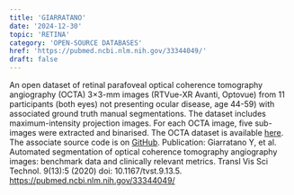 ```yaml
---
title: 'GIARRATANO'
date: '2024-12-30'
topic: 'RETINA'
category: 'OPEN-SOURCE DATABASES'
href: 'https://pubmed.ncbi.nlm.nih.gov/33344049/'
draft: false
---
```


An open dataset of <span className="font-bold">retinal parafoveal optical coherence tomography angiography</span> (OCTA) 3×3-mm images (RTVue-XR Avanti, Optovue) from 11 participants (both eyes) not presenting ocular disease, age 44-59) with associated ground truth manual segmentations.
The dataset includes maximum-intensity projection images. For each OCTA image, five sub-images were extracted and binarised.
The OCTA dataset is available <a className="text-primary-400 underline" href="https://doi.org/10.7488/ds/2729">here</a>.
The associate source code is on <a className="text-primary-400 underline" href="https://github.com/giaylenia/OCTA_segm_study">GitHub</a>.
<span className="font-bold">Publication</span>: Giarratano Y, et al. Automated segmentation of optical coherence tomography angiography images: benchmark data and clinically relevant metrics.
Transl Vis Sci Technol. 9(13):5 (2020) doi: 10.1167/tvst.9.13.5. <a className="text-primary-400 underline" href="https://pubmed.ncbi.nlm.nih.gov/33344049/">https://pubmed.ncbi.nlm.nih.gov/33344049/</a>
